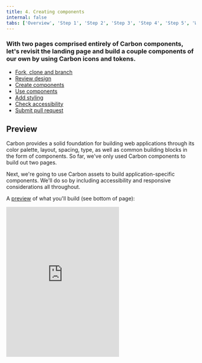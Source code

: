 ```yaml
---
title: 4. Creating components
internal: false
tabs: ['Overview', 'Step 1', 'Step 2', 'Step 3', 'Step 4', 'Step 5', 'Wrapping up']
---
```


### With two pages comprised entirely of Carbon components, let's revisit the landing page and build a couple components of our own by using Carbon icons and tokens.

<AnchorLinks>

- [Fork, clone and branch](#fork-clone-and-branch)
- [Review design](#review-design)
- [Create components](#create-components)
- [Use components](#use-components)
- [Add styling](#add-styling)
- [Check accessibility](#check-accessibility)
- [Submit pull request](#submit-pull-request)

</AnchorLinks>

## Preview

Carbon provides a solid foundation for building web applications through its color palette, layout, spacing, type, as well as common building blocks in the form of components. So far, we've only used Carbon components to build out two pages.

Next, we're going to use Carbon assets to build application-specific components. We'll do so by including accessibility and responsive considerations all throughout.

A [preview](https://vue-step-5--carbon-tutorial-vue.netlify.com) of what you'll build (see bottom of page):

<Row>
  <Column offsetLg="4">
    <iframe
      height="400"
      title="Carbon Tutorial Step 4"
      src="https://vue-step-5--carbon-tutorial-vue.netlify.com"
      frameborder="no"
      allowtransparency="true"
      allowfullscreen="true"
      class="bx--iframe bx--iframe--border"
    />
  </Column>
</Row>

## Fork, clone and branch

This tutorial has an accompanying GitHub repository called [carbon-tutorial](https://github.com/carbon-design-system/carbon-tutorial-vue) that we'll use as a starting point for each step. If you haven't forked and cloned that repository yet, and haven't added the upstream remote, go ahead and do so by following the [step 1 instructions](/tutorial/step-1/vue#fork-clone--branch).

### Branch

With your repository all set up, let's check out the branch for this tutorial step's starting point.

```bash
$ git fetch upstream
$ git checkout -b vue-step-4 upstream/vue-step-4
```

_Note: This builds on top of step 3, but be sure to check out the upstream step 4 branch because it includes the static assets required to get through this step._

### Build and start app

Install the app's dependencies (in case you're starting fresh in your current directory and not continuing from the previous step):

```bash
$ yarn
```

Then, start the app:

```bash
$ yarn serve
```

You should see something similar to where the [previous step](/tutorial/step-3/vue) left off.

## Review design

Here's what we're building – an informational section that has a heading and three subheadings. Each subheading has accompanying copy and a pictogram. We'll assume that this informational section is used elsewhere on the site, meaning it's a great opportunity to build it as a resusable component. As for naming, we'll call it an `InfoSection` with three `InfoCard`s as children.

<ImageComponent cols="12" caption="Info section layout">

![Info section layout](../shared/step-4/images/info-layout.png)

</ImageComponent>

## Create components

First we need files for the components, so create an `InfoSection` folder in `src/components`. Even though we're building multiple components, their names all start with `InfoSection`, so it makes sense to have them share one folder in components. Create these files:

### Add files

```bash
src/components/InfoSection
├──index.js
└──InfoCard.vue
└──InfoSection.vue
```

Like our other components, `index.js` will serve as an entrypoint.

_Note: To adhere to the [Vue style guide](https://vuejs.org/v2/style-guide/) we have used multi word component names. This style guide stipulation is why all `@carbon/vue` components have a `cv` prefix._

##### src/components/InfoSection/index.js

```javascript
import InfoSection from './InfoSection';
import InfoCard from './InfoCard';

export { InfoSection, InfoCard };
```

### InfoSection component

Let's create the parent component that includes the "The Principles" heading. That markup currently looks like this in `LandingPage.vue`:

##### src/views/LandingPage/LandingPage.vue

```html
<div class="bx--row landing-page__r3">
  <div class="bx--col-md-4 bx--col-lg-4">
    <h3 class="landing-page__label">The Principles</h3>
  </div>
  <div class="bx--col-md-4 bx--col-lg-4">Carbon is Open</div>
  <div class="bx--col-md-4 bx--col-lg-4">Carbon is Modular</div>
  <div class="bx--col-md-4 bx--col-lg-4">Carbon is Consistent</div>
</div>
```

We want to do a few things when abstracting it to a component. First, we only want Carbon (`bx--`) and this component's class names; we don't want to include `landing-page__r3` as that's specific to the landing page. That will be passed in as a property to the component.

We'll also:

- Add component class names like `info-section` and `info-section__heading`
- Semantically use `<section>` instead of `<div>`
- Update the grid columns to match the design
- Replace `The Principles` with `{{heading}}`
- Replace columns 2 - 4 with a slot.

Using `props` we can render any heading and any number of children components (`InfoCard` that we'll build soon.)

##### src/components/InfoSection/InfoSection.vue

```html
<template>
  <section class="bx--row info-section">
    <div class="bx--col-md-8 bx--col-lg-4 bx--col-xlg-3">
      <h3 class="info-section__heading">{{ heading }}</h3>
    </div>
    <slot />
  </section>
</template>
```

Then name our component and add a property to the script section.

##### src/components/InfoSection/InfoSection.vue

```javascript
<script>
export default {
  name: "InfoSection",
  props: {
    heading: String
  }
};
</script>
```

At this point let's add styling for the new class names that we just added.

##### src/components/InfoSection/InfoSection.vue

```scss
<style lang="scss">
@import "../../styles/_carbon-utils";

.info-section__heading {
  @include carbon--type-style('heading-01');
}
</style>
```

### InfoCard component

Next up we're going to build a component for columns 2 - 4, which currently looks like `<div class="bx--col-md-4 bx--col-lg-4">Carbon is Open</div>`. Create a new file InfoCard.vue, add:

##### src/components/InfoSection/InfoCard.vue

```html
<template>
  <article
    class="info-card bx--col-md-4 bx--col-lg-4 bx--col-xlg-3 bx--offset-xlg-1"
  >
    <h4 class="info-card__heading">{{ heading }}</h4>
    <p class="info-card__body">{{ body }}</p>
    <component :is="icon" />
  </article>
</template>
```

Give it a name and add props

```javascript
<script>
export default {
  name: "InfoCard",
  props: {
    heading: String,
    body: String,
    icon: Object
  }
};
</script>
```

_Note: Make sure to export the two components from index.js!_

In doing so, we:

- Used the semantic `<article>` instead of `<div>`
- Added `info-card` classes
- Used `props` to render the heading, body copy, and icon
- Set columns to match the grid

_Note: At extra large viewports, we are using _`bx--col-xlg-3 bx--offset-xlg-1`_ so each column takes up 3 of the 16 grid columns, with a 1 column offset._

## Use components

Our styling is not complete yet, but with our components built let's put them to use. In `LandingPage.vue`, import the components towards the top of the script section. If you havent added a script section, do so now.

##### src/views/LandingPage/LandingPage.vue

```javascript
<script>
import { InfoSection, InfoCard } from '../../components/InfoSection';

export default {
  name: 'LandingPage',
  components: { InfoSection, InfoCard }
};
</script>
```

While we're here next to the component imports, let's import the icons that we'll need as well.

##### src/views/LandingPage/LandingPage.vue

```javascript
import Globe32 from '@carbon/icons-vue/lib/globe/32';
import PersonFavorite32 from '@carbon/icons-vue/lib/person--favorite/32';
import Application32 from '@carbon/icons-vue/lib/application/32';
```

_Note: You'll notice that these 32px icons aren't the pictograms as designed. The Carbon team is currently working on adding pictograms to the icons packages. Until then, we'll use the biggest SVGs._

Don't forget to add the icons to the list of components used in our template. Wait a minute, are they being used by our template? Well yes and no. The components are going to be passed as an attribute rather than being used as a dom element. Vue treats this use case differently and instead of adding to the components property we need to assign the icons directly to the 'this' object. We can achieve this in a number of different ways, for example as data or computed propeties. The following is my preferred method when reactivity is not needed.

In the script section of the component add the lifecycle method `created()` to add the icons to the component.

##### src/views/LandingPage/LandingPage.vue

```javascript
  created() {
    // Add icons to this
    Object.assign(this, {
      Globe32,
      PersonFavorite32,
      Application32
    });
  }
```

With everything imported, replace the current template content:

##### src/views/LandingPage/LandingPage.vue

```html
<div class="bx--row landing-page__r3">
  <div class="bx--col-md-4 bx--col-lg-4">
    <h3 class="landing-page__label">The Principles</h3>
  </div>
  <div class="bx--col-md-4 bx--col-lg-4">Carbon is Open</div>
  <div class="bx--col-md-4 bx--col-lg-4">Carbon is Modular</div>
  <div class="bx--col-md-4 bx--col-lg-4">Carbon is Consistent</div>
</div>
```

With the new components:

##### src/views/LandingPage/LandingPage.vue

<!-- prettier-ignore-start -->
```html
<info-section heading="The Principles" class="landing-page__r3">
</info-section>
```
<!-- prettier-ignore-end -->

Then slot the `InfoCard` content inside the `InfoSection` tag to give.

##### src/views/LandingPage/LandingPage.vue

<!-- prettier-ignore-start -->
```html
<info-section heading="The Principles" class="landing-page__r3">
  <info-card
    heading="Carbon is Open"
    body="It's a distributed effort, guided by the principles of the open-source movement. Carbon's users are also it's makers, and everyone is encouraged to contribute."
    :icon="PersonFavorite32"
  />
  <info-card
    heading="Carbon is Modular"
    body="Carbon's modularity ensures maximum flexibility in execution. It's components are designed to work seamlessly with each other, in whichever combination suits the needs of the user."
    :icon="Application32"
  />
  <info-card
    heading="Carbon is Consistent"
    body="Based on the comprehensive IBM Design Language, every element and component of Carbon was designed from the ground up to work elegantly together to ensure consistent, cohesive user experiences."
    :icon="Globe32"
  />
</info-section>
```
<!-- prettier-ignore-end -->

_Note: Now is a good time to resize your browser from phone to extra large viewport widths to see how the responsive grid is working before we add further styling._

## Add styling

Here's our design showing the spacing tokens that we need to add. We also need to set type style and borders.

<ImageComponent cols="12" caption="Info section spacing">

![Info section spacing](../shared/step-4/images/info-spacing.png)

</ImageComponent>

### Layout

Starting with layout, add the style section to `src/components/InfoSection/InfoCard.vue`.

##### src/components/InfoSection/InfoCard.vue

```scss
<style lang="scss">
@import "../../styles/carbon-utils";

.info-card {
  margin-top: $spacing-09;
  display: flex;
  flex-direction: column;

  svg {
    margin-top: $spacing-09;
  }

  // top border in only small breakpoints to prevent overrides
  @include carbon--breakpoint-down(md) {
    &:not(:nth-child(2)) {
      border-top: 1px solid $ui-03;
      padding-top: $spacing-09;
    }
  }

  // left border in just the 2nd column items
  @include carbon--breakpoint(md) {
    &:nth-child(odd) {
      border-left: 1px solid $ui-03;
    }
  }

  // left border in all items
  @include carbon--breakpoint(lg) {
    margin-top: 0;
    border-left: 1px solid $ui-03;

    svg {
      margin-top: $layout-06;
    }
  }
}
</style>
```

Once you save, go ahead and resize your browser to see the responsive layout at the different breakpoints. Make sure to review these color and spacing tokens. There are also a few breakpoint mixins that may be new to you. The `@carbon/layout` [SassDoc](https://github.com/carbon-design-system/carbon/blob/master/packages/layout/docs/sass.md) is a great reference to see what all is available.

### Type

Our `InfoCard` headings look to be too small. We need to increase their font sizes according to the design spec with:

##### src/components/InfoSection/InfoCard.vue

```scss
.info-card__heading {
  @include carbon--type-style('productive-heading-03');
}
```

Also, the design has the last word in each subheading as bold. To accomplish that, add this computed property to `InfoCard.vue`.

##### src/components/InfoSection/InfoCard.vue

```javascript
computed: {
// Take in a phrase and separate the third word in an array
  splitHeading() {
    const splitHeading = this.heading.split(" ");
    const finalWord = splitHeading.pop();
    return [splitHeading.join(" "), finalWord];
  }
}
```

Then, update `InfoCard.vue` to use `splitHeading`.

##### src/components/InfoSection/InfoCard.vue

Replacing

```html
<h4 class="info-card__heading">
  {{heading}}
</h4>
```

with

##### src/components/InfoSection/InfoCard.vue

```html
<h4 class="info-card__heading">
  {{ splitHeading[0] }}
  <strong>{{ splitHeading[1] }}</strong>
</h4>
```

Finally, add the following declaration block in the style section of `InfoCard.vue` to set body copy styles and to bottom-align the icons.

##### src/components/InfoSection/InfoCard.vue

```scss
.info-card__body {
  margin-top: $spacing-06;
  flex-grow: 1; // fill space so icons are bottom aligned
  @include type-style('body-long-01');

  // prevent large line lengths between small and medium viewports
  @include carbon--breakpoint-between(321px, md) {
    max-width: 75%;
  }
}
```

## Check accessibility

We've added new markup and styles, so it's a good practice to check [DAP](https://www.ibm.com/able/dynamic-assessment-plug-in.html) and make sure our rendered markup is on the right track for accessibility.

With the browser extension installed, Chrome in this example, open Dev Tools and run DAP.

<ImageComponent cols="12" caption="DAP violations">

![DAP violations](../shared/step-4/images/DAP-violations.png)

</ImageComponent>

That first violation is for the off-screen "skip to content" link. This link isn't shown and is used to assist screen reading, so the color contrast violation can be ignored.

But, those three other violations came from the `<article>` element used in new `InfoCard`. Since the `<article>` element requires a label, it seems like we may be using the wrong semantic element. A humble `<div>` will suffice.

In `InfoCard.vue`, replace the `<article>` opening and closing tags with `<div>` tags.

Also it's time to fix it if you didn't but I'm sure you can manage that by yourself.

## Submit pull request

We're going to submit a pull request to verify completion of this tutorial step.

### Continuous integration (CI) check

Run the CI check to make sure we're all set to submit a pull request.

```bash
$ yarn ci-check
```

_Note: Having issues running the CI check? [Step 1](</tutorial/step-1/vue#continuous-integration-(ci)-check>) has troubleshooting notes that may help._

### Git commit and push

Before we can create a pull request, stage and commit all of your changes:

```bash
$ git add --all && git commit -m "feat(tutorial): complete step 4"
```

Then, push to your repository:

```bash
$ git push origin vue-step-4
```

_Note: Having issues pushing your changes? [Step 1](/tutorial/step-1/vue#git-commit-and-push) has troubleshooting notes that may help._

### Pull request (PR)

Finally, visit [carbon-tutorial](https://github.com/carbon-design-system/carbon-tutorial) to "Compare & pull request". In doing so, make sure that you are comparing to `vue-step-4` into `base: vue-step-4`.

_Note: Expect your tutorial step PRs to be reviewed by the Carbon team but not merged. We'll close your PR so we can keep the repository's remote branches pristine and ready for the next person!_
